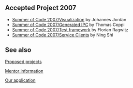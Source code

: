 == Accepted Project 2007 ==

* [[Summer of Code 2007/Visualization]] by Johannes Jordan
* [[Summer of Code 2007/Generated IPC]] by Thomas Coppi
* [[Summer of Code 2007/Test framework]] by Florian Ragwitz
* [[Summer of Code 2007/Service Clients]] by Ning Shi

== See also ==

[[Summer_of_Code_2007/Proposed_projects|Proposed projects]]

[[Summer_of_Code_2007/Mentors|Mentor information]]

[[Summer_of_Code_2007/Mentor_Application|Our application]]